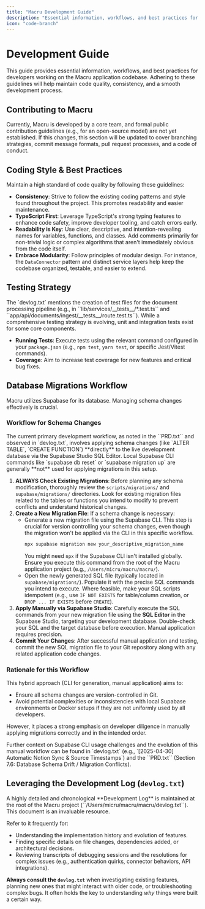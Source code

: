 ```yaml
---
title: "Macru Development Guide"
description: "Essential information, workflows, and best practices for developers contributing to or working on the Macru application."
icon: "code-branch"
---
```


# Development Guide

This guide provides essential information, workflows, and best practices for developers working on the Macru application codebase. Adhering to these guidelines will help maintain code quality, consistency, and a smooth development process.

## Contributing to Macru

<Note>
  Currently, Macru is developed by a core team, and formal public contribution guidelines (e.g., for an open-source model) are not yet established. If this changes, this section will be updated to cover branching strategies, commit message formats, pull request processes, and a code of conduct.
</Note>

## Coding Style & Best Practices

Maintain a high standard of code quality by following these guidelines:

*   **Consistency**: Strive to follow the existing coding patterns and style found throughout the project. This promotes readability and easier maintenance.
*   **TypeScript First**: Leverage TypeScript's strong typing features to enhance code safety, improve developer tooling, and catch errors early.
*   **Readability is Key**: Use clear, descriptive, and intention-revealing names for variables, functions, and classes. Add comments primarily for non-trivial logic or complex algorithms that aren't immediately obvious from the code itself.
*   **Embrace Modularity**: Follow principles of modular design. For instance, the `DataConnector` pattern and distinct service layers help keep the codebase organized, testable, and easier to extend.

## Testing Strategy

<Tip icon="vial-circle-check">
  The `devlog.txt` mentions the creation of test files for the document processing pipeline (e.g., in ``lib/services/__tests__/*.test.ts`` and ``app/api/documents/ingest/__tests__/route.test.ts``). While a comprehensive testing strategy is evolving, unit and integration tests exist for some core components.
</Tip>

*   **Running Tests**: Execute tests using the relevant command configured in your `package.json` (e.g., `npm test`, `yarn test`, or specific Jest/Vitest commands).
*   **Coverage**: Aim to increase test coverage for new features and critical bug fixes.

## Database Migrations Workflow

Macru utilizes Supabase for its database. Managing schema changes effectively is crucial.

### Workflow for Schema Changes

<Warning icon="triangle-exclamation">
  The current primary development workflow, as noted in the ``PRD.txt`` and observed in `devlog.txt`, involves applying schema changes (like `ALTER TABLE`, `CREATE FUNCTION`) **directly** to the live development database via the Supabase Studio SQL Editor. Local Supabase CLI commands like `supabase db reset` or `supabase migration up` are generally **not** used for applying migrations in this setup.
</Warning>

1.  **ALWAYS Check Existing Migrations**: Before planning any schema modification, thoroughly review the ``scripts/migrations/`` and ``supabase/migrations/`` directories. Look for existing migration files related to the tables or functions you intend to modify to prevent conflicts and understand historical changes.
2.  **Create a New Migration File**: If a schema change is necessary:
    *   Generate a new migration file using the Supabase CLI. This step is crucial for version controlling your schema changes, even though the migration won't be applied via the CLI in this specific workflow.
        ```bash
        npx supabase migration new your_descriptive_migration_name
        ```
        <Note>You might need `npx` if the Supabase CLI isn't installed globally. Ensure you execute this command from the root of the Macru application project (e.g., ``/Users/micru/macru/macru/``).</Note>
    *   Open the newly generated SQL file (typically located in ``supabase/migrations/``). Populate it with the precise SQL commands you intend to execute. Where feasible, make your SQL scripts idempotent (e.g., use `IF NOT EXISTS` for table/column creation, or `DROP ... IF EXISTS` before `CREATE`).
3.  **Apply Manually via Supabase Studio**: Carefully execute the SQL commands from your new migration file using the **SQL Editor** in the Supabase Studio, targeting your development database.
    <Warning icon="person-digging">
      Double-check your SQL and the target database before execution. Manual application requires precision.
    </Warning>
4.  **Commit Your Changes**: After successful manual application and testing, commit the new SQL migration file to your Git repository along with any related application code changes.

### Rationale for this Workflow

This hybrid approach (CLI for generation, manual application) aims to:
*   Ensure all schema changes are version-controlled in Git.
*   Avoid potential complexities or inconsistencies with local Supabase environments or Docker setups if they are not uniformly used by all developers.

However, it places a strong emphasis on developer diligence in manually applying migrations correctly and in the intended order.

<Note>
  Further context on Supabase CLI usage challenges and the evolution of this manual workflow can be found in `devlog.txt` (e.g., `[2025-04-30] Automatic Notion Sync & Source Timestamps`) and the ``PRD.txt`` (Section 7.6: Database Schema Drift / Migration Conflicts).
</Note>

## Leveraging the Development Log (``devlog.txt``)

<Tip icon="book-open-reader">
  A highly detailed and chronological **Development Log** is maintained at the root of the Macru project (``/Users/micru/macru/macru/devlog.txt``). This document is an invaluable resource.
</Tip>

Refer to it frequently for:

*   Understanding the implementation history and evolution of features.
*   Finding specific details on file changes, dependencies added, or architectural decisions.
*   Reviewing transcripts of debugging sessions and the resolutions for complex issues (e.g., authentication quirks, connector behaviors, API integrations).

**Always consult the ``devlog.txt``** when investigating existing features, planning new ones that might interact with older code, or troubleshooting complex bugs. It often holds the key to understanding *why* things were built a certain way. 